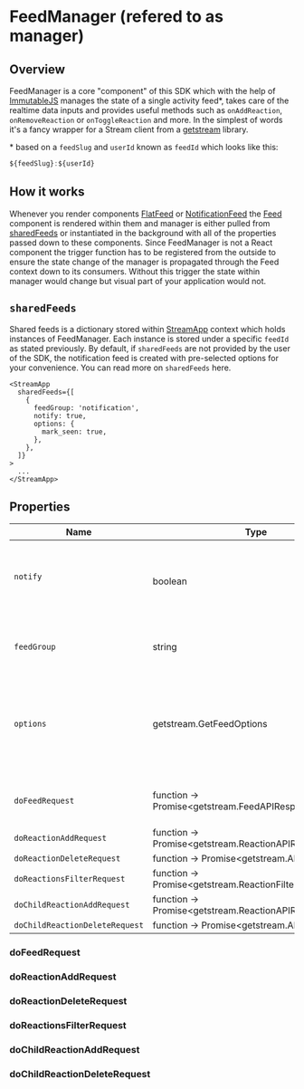 # FeedManager (refered to as manager)

## Overview

FeedManager is a core "component" of this SDK which with the help of [ImmutableJS]() manages the state of a single activity feed\*, takes care of the realtime data inputs and provides useful methods such as `onAddReaction`, `onRemoveReaction` or `onToggleReaction` and more. In the simplest of words it's a fancy wrapper for a Stream client from a [getstream](https://www.npmjs.com/package/getstream) library.

\* based on a `feedSlug` and `userId` known as `feedId` which looks like this:

```js
${feedSlug}:${userId}
```

## How it works

Whenever you render components [FlatFeed]() or [NotificationFeed]() the [Feed]() component is rendered within them and manager is either pulled from [sharedFeeds](#sharedFeeds) or instantiated in the background with all of the properties passed down to these components. Since FeedManager is not a React component the trigger function has to be registered from the outside to ensure the state change of the manager is propagated through the Feed context down to its consumers. Without this trigger the state within manager would change but visual part of your application would not.

## `sharedFeeds`

Shared feeds is a dictionary stored within [StreamApp]() context which holds instances of FeedManager. Each instance is stored under a specific `feedId` as stated previously. By default, if `sharedFeeds` are not provided by the user of the SDK, the notification feed is created with pre-selected options for your convenience. You can read more on `sharedFeeds` here.

```tsx
<StreamApp
  sharedFeeds={[
    {
      feedGroup: 'notification',
      notify: true,
      options: {
        mark_seen: true,
      },
    },
  ]}
>
  ...
</StreamApp>
```

## Properties

<table>
	<thead>
		<tr>
			<th>Name</th>
			<th>Type</th>
			<th>Default value</th>
			<th></th>
		</tr>
	</thead>
	<tbody>
		<tr>
			<td><code>notify</code.</td>
			<td>boolean</td>
			<td><code>false</code></td>
			<td>Tells FeedManager to subscribe to a realtime data channel with a callback which then updates state values <code>unseen</code>, <code>unread</code>, <code>realtimeAdds</code> and <code>realtimeDeletes</code>.</td>
		</tr>
		<tr>
			<td><code>feedGroup</code></td>
			<td>string</td>
			<td></td>
			<td>Also known as <code>feedSlug</code> is a name of an activity feed which can be found in your <a href="https://dashboard.getstream.io/">Stream Dashboard</a>.</td>
		</tr>
		<tr>
			<td><code>options</code></td>
			<td>getstream.GetFeedOptions</td>
			<td><code>{ withReactionCounts: true, withOwnReactions: true, limit: 10 }</code></td>
			<td>Feed options which are then sent with every feed request (<code>FeedManager.doFeedRequest</code>) as query parameters.<br>Default value is always merged with user-specified options, add these to your own with different values to overwrite default behaviour.</td>
		</tr>
		<tr>
			<td><code>doFeedRequest</code></td>
			<td>function → Promise&lt;getstream.FeedAPIResponse&gt;</td>
			<td><code>getstream.client.feed</code></td>
			<td>A function that you can pass down to FeedManager to access or alter response data before returning. </td>
		</tr>
		<tr>
			<td><code>doReactionAddRequest</code></td>
			<td>function → Promise&lt;getstream.ReactionAPIResponse&gt;</td>
			<td><code>getstream.client.reactions.add</code></td>
			<td>-/-</td>
		</tr>
		<tr>
			<td><code>doReactionDeleteRequest</code></td>
			<td>function → Promise&lt;getstream.APIResponse&gt;</td>
			<td><code>getstream.client.reactions.delete<code></td>
			<td>-/-</td>
		</tr>
		<tr>
			<td><code>doReactionsFilterRequest</code></td>
			<td>function → Promise&lt;getstream.ReactionFilterAPIResponse&gt;</td>
			<td><code>getstream.client.reactions.filter</code></td>
			<td>-/-</td>
		</tr>
		<tr>
			<td><code>doChildReactionAddRequest</code></td>
			<td>function → Promise&lt;getstream.ReactionAPIResponse&gt;</td>
			<td><code>getstream.client.reactions.addChild</code></td>
			<td>-/-</td>
		</tr>
		<tr>
			<td><code>doChildReactionDeleteRequest</code></td>
			<td>function → Promise&lt;getstream.APIResponse&gt;</td>
			<td><code>getstream.client.reactions.delete</code></td>
			<td>-/-</td>
		</tr>
	</tbody>
</table>

### doFeedRequest

### doReactionAddRequest

### doReactionDeleteRequest

### doReactionsFilterRequest

### doChildReactionAddRequest

### doChildReactionDeleteRequest
